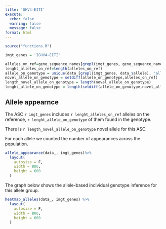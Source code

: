 ---
title: 'GHV4-EITI'
execute:
  echo: false
  warning: false
  message: false
format: html
---

```{r}
source("functions.R")
```

```{r,echo=FALSE}
imgt_genes = 'IGHV4-EITI'

alleles_on_ref=gene_sequence_names[grepl(imgt_genes, gene_sequence_names)]
lenght_alleles_on_ref=length(alleles_on_ref)
allele_on_genotype = unique(data_[grepl(imgt_genes, data_$allele), "allele"])
novel_allele_on_genotype = setdiff(allele_on_genotype,alleles_on_ref)
length_novel_allele_on_genotype = length(novel_allele_on_genotype)
lenght_allele_on_genotype = length(setdiff(allele_on_genotype,novel_allele_on_genotype) )

```

## Allele appearnce

The ASC `r imgt_genes` includes `r lenght_alleles_on_ref` alleles on the reference, `r lenght_allele_on_genotype` of them found in the genotype.

There is `r length_novel_allele_on_genotype` novel allele for this ASC.

For each allele we counted the number of appearances across the population.

```{r}
allele_appearance(data_, imgt_genes)%>%
  layout(
    autosize = F,
    width = 800,
    height = 600 
  )
```

The graph below shows the allele-based individual genotype inference for this allele group.

```{r}
heatmap_alleles(data_, imgt_genes) %>%
  layout(
    autosize = F,
    width = 800,
    height = 600
  )
```
